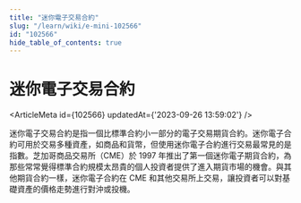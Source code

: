 ```yaml
---
title: "迷你電子交易合約"
slug: "/learn/wiki/e-mini-102566"
id: "102566"
hide_table_of_contents: true
---
```



# 迷你電子交易合約

<ArticleMeta id={102566} updatedAt={'2023-09-26 13:59:02'} />
<div className='border-solid border-b border-t-0 my-4 border-[var(--ifm-color-gray-300)]' />

迷你電子交易合約是指一個比標準合約小一部分的電子交易期貨合約。迷你電子合約可用於交易多種資產，如商品和貨幣，但使用迷你電子合約進行交易最常見的是指數。芝加哥商品交易所（CME）於 1997 年推出了第一個迷你電子期貨合約，為那些常常覺得標準合約規模太昂貴的個人投資者提供了進入期貨市場的機會。與其他期貨合約一樣，迷你電子合約在 CME 和其他交易所上交易，讓投資者可以對基礎資產的價格走勢進行對沖或投機。
